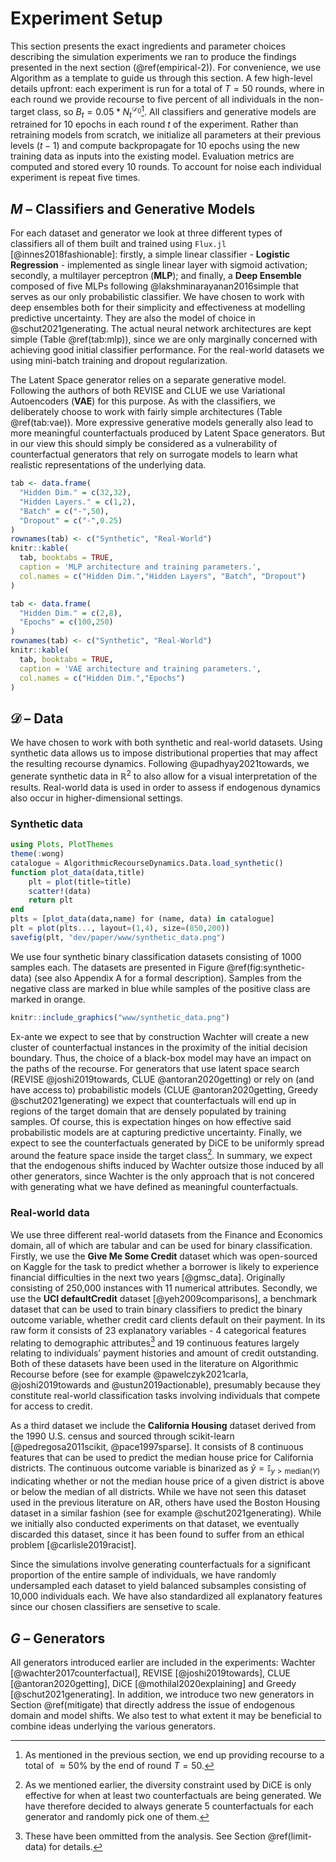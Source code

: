 # Experiment Setup {#empirical}

This section presents the exact ingredients and parameter choices describing the simulation experiments we ran to produce the findings presented in the next section (\@ref(empirical-2)). For convenience, we use Algorithm \ref{algo-experiment} as a template to guide us through this section. A few high-level details upfront: each experiment is run for a total of $T=50$ rounds, where in each round we provide recourse to five percent of all individuals in the non-target class, so $B_t=0.05 * N_t^{\mathcal{D}_0}$^[As mentioned in the previous section, we end up providing recourse to a total of $\approx50\%$ by the end of round $T=50$.]. All classifiers and generative models are retrained for 10 epochs in each round $t$ of the experiment. Rather than retraining models from scratch, we initialize all parameters at their previous levels ($t-1$) and compute backpropagate for 10 epochs using the new training data as inputs into the existing model. Evaluation metrics are computed and stored every 10 rounds. To account for noise each individual experiment is repeat five times.

## $M$ -- Classifiers and Generative Models {#empirical-classifiers}

For each dataset and generator we look at three different types of classifiers all of them built and trained using `Flux.jl` [@innes2018fashionable]: firstly, a simple linear classifier - **Logistic Regression** - implemented as single linear layer with sigmoid activation; secondly, a multilayer perceptron (**MLP**); and finally, a **Deep Ensemble** composed of five MLPs following @lakshminarayanan2016simple that serves as our only probabilistic classifier. We have chosen to work with deep ensembles both for their simplicity and effectiveness at modelling predictive uncertainty. They are also the model of choice in @schut2021generating. The actual neural network architectures are kept simple (Table \@ref(tab:mlp)), since we are only marginally concerned with achieving good initial classifier performance. For the real-world datasets we using mini-batch training and dropout regularization. 

The Latent Space generator relies on a separate generative model. Following the authors of both REVISE and CLUE we use Variational Autoencoders (**VAE**) for this purpose. As with the classifiers, we deliberately choose to work with fairly simple architectures (Table \@ref(tab:vae)). More expressive generative models generally also lead to more meaningful counterfactuals produced by Latent Space generators. But in our view this should simply be considered as a vulnerability of counterfactual generators that rely on surrogate models to learn what realistic representations of the underlying data. 

```r
tab <- data.frame(
  "Hidden Dim." = c(32,32),
  "Hidden Layers." = c(1,2),
  "Batch" = c("-",50),
  "Dropout" = c("-",0.25)
)
rownames(tab) <- c("Synthetic", "Real-World")
knitr::kable(
  tab, booktabs = TRUE,
  caption = 'MLP architecture and training parameters.',
  col.names = c("Hidden Dim.","Hidden Layers", "Batch", "Dropout")
)
```

```r
tab <- data.frame(
  "Hidden Dim." = c(2,8),
  "Epochs" = c(100,250)
)
rownames(tab) <- c("Synthetic", "Real-World")
knitr::kable(
  tab, booktabs = TRUE,
  caption = 'VAE architecture and training parameters.',
  col.names = c("Hidden Dim.","Epochs")
)
```

## $\mathcal{D}$ -- Data {#empirical-data}

We have chosen to work with both synthetic and real-world datasets. Using synthetic data allows us to impose distributional properties that may affect the resulting recourse dynamics. Following @upadhyay2021towards, we generate synthetic data in $\mathbb{R}^2$ to also allow for a visual interpretation of the results. Real-world data is used in order to assess if endogenous dynamics also occur in higher-dimensional settings.

### Synthetic data

```julia
using Plots, PlotThemes
theme(:wong)
catalogue = AlgorithmicRecourseDynamics.Data.load_synthetic()
function plot_data(data,title)
    plt = plot(title=title)
    scatter!(data)
    return plt
end
plts = [plot_data(data,name) for (name, data) in catalogue]
plt = plot(plts..., layout=(1,4), size=(850,200))
savefig(plt, "dev/paper/www/synthetic_data.png")
```

We use four synthetic binary classification datasets consisting of 1000 samples each. The datasets are presented in Figure \@ref(fig:synthetic-data) (see also Appendix A for a formal description). Samples from the negative class are marked in blue while samples of the positive class are marked in orange.

```r
knitr::include_graphics("www/synthetic_data.png")
```

Ex-ante we expect to see that by construction Wachter will create a new cluster of counterfactual instances in the proximity of the initial decision boundary. Thus, the choice of a black-box model may have an impact on the paths of the recourse. For generators that use latent space search (REVISE @joshi2019towards, CLUE @antoran2020getting) or rely on (and have access to) probabilistic models (CLUE @antoran2020getting, Greedy @schut2021generating) we expect that counterfactuals will end up in regions of the target domain that are densely populated by training samples. Of course, this is expectation hinges on how effective said probabilistic models are at capturing predictive uncertainty. Finally, we expect to see the counterfactuals generated by DiCE to be uniformly spread around the feature space inside the target class^[As we mentioned earlier, the diversity constraint used by DiCE is only effective for when at least two counterfactuals are being generated. We have therefore decided to always generate 5 counterfactuals for each generator and randomly pick one of them.]. In summary, we expect that the endogenous shifts induced by Wachter outsize those induced by all other generators, since Wachter is the only approach that is not concered with generating what we have defined as meaningful counterfactuals. 

### Real-world data

We use three different real-world datasets from the Finance and Economics domain, all of which are tabular and can be used for binary classification. Firstly, we use the **Give Me Some Credit** dataset which was open-sourced on Kaggle for the task to predict whether a borrower is likely to experience financial difficulties in the next two years [@gmsc_data]. Originally consisting of 250,000 instances with 11 numerical attributes. Secondly, we use the **UCI defaultCredit** dataset [@yeh2009comparisons], a benchmark dataset that can be used to train binary classifiers to predict the binary outcome variable, whether credit card clients default on their payment. In its raw form it consists of 23 explanatory variables - 4 categorical features relating to demographic attributes^[These have been ommitted from the analysis. See Section \@ref(limit-data) for details.] and 19 continuous features largely relating to individuals' payment histories and amount of credit outstanding. Both of these datasets have been used in the literature on Algorithmic Recourse before (see for example @pawelczyk2021carla, @joshi2019towards and @ustun2019actionable), presumably because they constitute real-world classification tasks involving individuals that compete for access to credit. 

As a third dataset we include the **California Housing** dataset derived from the 1990 U.S. census and sourced through scikit-learn [@pedregosa2011scikit, @pace1997sparse]. It consists of 8 continuous features that can be used to predict the median house price for California districts. The continuous outcome variable is binarized as $\tilde{y}=\mathbb{I}_{y>\text{median}(Y)}$ indicating whether or not the median house price of a given district is above or below the median of all districts. While we have not seen this dataset used in the previous literature on AR, others have used the Boston Housing dataset in a similar fashion (see for example @schut2021generating). While we initially also conducted experiments on that dataset, we eventually discarded this dataset, since it has been found to suffer from an ethical problem [@carlisle2019racist].

Since the simulations involve generating counterfactuals for a significant proportion of the entire sample of individuals, we have randomly undersampled each dataset to yield balanced subsamples consisting of 10,000 individuals each. We have also standardized all explanatory features since our chosen classifiers are sensetive to scale.

## $G$ -- Generators

All generators introduced earlier are included in the experiments: Wachter [@wachter2017counterfactual], REVISE [@joshi2019towards], CLUE [@antoran2020getting], DiCE [@mothilal2020explaining] and Greedy [@schut2021generating]. In addition, we introduce two new generators in Section \@ref(mitigate) that directly address the issue of endogenous domain and model shifts. We also test to what extent it may be beneficial to combine ideas underlying the various generators. 








